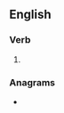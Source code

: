 ==English==

===Verb===
{{head|en|verb form}}

# {{en-past of|recline}}

===Anagrams===
* {{l|en|decliner}}